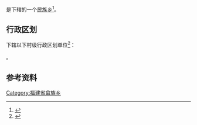 {{中国乡级行政区|35/09/82/200/000}}

'''{{PAGENAMEBASE}}'''是{{PRC admin/fullname|35/09/82/200/000|3}}下辖的一个[[民族乡|民族乡]]<ref>{{PRC admin/ref sgc|{{PRC admin/parent|35/09/82/200/000}}}}</ref>。

== 行政区划 ==
{{PAGENAMEBASE}}下辖以下村级行政区划单位<ref>{{PRC admin/ref sgc|35/09/82/200/000}}</ref>：

{{PRC admin/children|35/09/82/200/000}}。

== 参考资料 ==
{{reflist}}

{{福建行政区划小作品}}
{{PRC admin/navcat|35/09/82/200/000}}
[[Category:福建省畲族乡|Category:福建省畲族乡]]